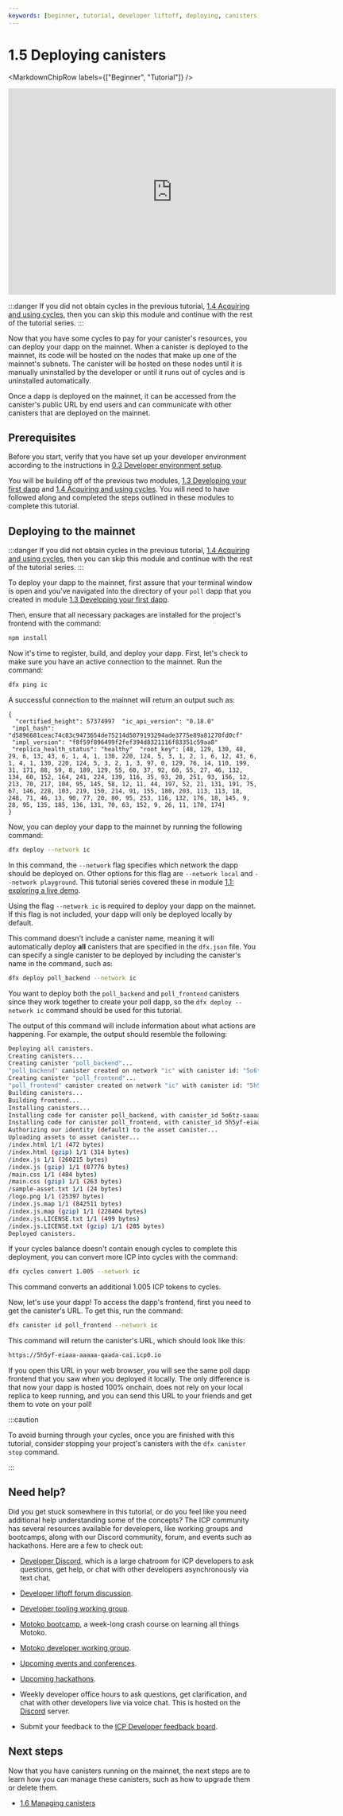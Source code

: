 ```yaml
---
keywords: [beginner, tutorial, developer liftoff, deploying, canisters, deploy]
---
```



# 1.5 Deploying canisters

<MarkdownChipRow labels={["Beginner", "Tutorial"]} />

<div class="text--center">
<p> </p>
</div>
<div class="text--center">
<iframe width="660" height="415" src="https://www.youtube.com/embed/OKbxWiA0QR8?si=hPUzZWR0PJ2XRCru" title="YouTube video player" frameborder="0" allow="accelerometer; autoplay; clipboard-write; encrypted-media; gyroscope; picture-in-picture; web-share" referrerpolicy="strict-origin-when-cross-origin" allowfullscreen></iframe> </div>

:::danger
If you did not obtain cycles in the previous tutorial, [1.4 Acquiring and using cycles](/docs/current/tutorials/developer-liftoff/level-1/1.4-using-cycles), then you can skip this module and continue with the rest of the tutorial series.
:::

Now that you have some <GlossaryTooltip>cycles</GlossaryTooltip> to pay for your <GlossaryTooltip>canister</GlossaryTooltip>'s resources, you can deploy your dapp on the mainnet. When a canister is deployed to the mainnet, its code will be hosted on the nodes that make up one of the mainnet's subnets. The canister will be hosted on these nodes until it is manually uninstalled by the developer or until it runs out of cycles and is uninstalled automatically.

Once a dapp is deployed on the mainnet, it can be accessed from the canister's public URL by end users and can communicate with other canisters that are deployed on the mainnet.

## Prerequisites

Before you start, verify that you have set up your developer environment according to the instructions in [0.3 Developer environment setup](/docs/current/tutorials/developer-liftoff/level-0/dev-env).

You will be building off of the previous two modules, [1.3 Developing your first dapp](/docs/current/tutorials/developer-liftoff/level-1/1.3-first-dapp) and [1.4 Acquiring and using cycles](/docs/current/tutorials/developer-liftoff/level-1/1.4-using-cycles). You will need to have followed along and completed the steps outlined in these modules to complete this tutorial.

## Deploying to the mainnet

:::danger
If you did not obtain cycles in the previous tutorial, [1.4 Acquiring and using cycles](/docs/current/tutorials/developer-liftoff/level-1/1.4-using-cycles), then you can skip this module and continue with the rest of the tutorial series.
:::

To deploy your dapp to the mainnet, first assure that your terminal window is open and you've navigated into the directory of your `poll` dapp that you created in module [1.3 Developing your first dapp](/docs/current/tutorials/developer-liftoff/level-1/1.3-first-dapp).

Then, ensure that all necessary packages are installed for the project's frontend with the command:

```bash
npm install
```

Now it's time to register, build, and deploy your dapp. First, let's check to make sure you have an active connection to the mainnet. Run the command:

```bash
dfx ping ic
```

A successful connection to the mainnet will return an output such as:

```
{
  "certified_height": 57374997  "ic_api_version": "0.18.0"  "impl_hash": "d5896681ceac74c83c9473654de75214d5079193294ade3775e89a81270fd0cf"  "impl_version": "f8f59f896499f2fef394d8321116f83351c59aa8"  "replica_health_status": "healthy"  "root_key": [48, 129, 130, 48, 29, 6, 13, 43, 6, 1, 4, 1, 130, 220, 124, 5, 3, 1, 2, 1, 6, 12, 43, 6, 1, 4, 1, 130, 220, 124, 5, 3, 2, 1, 3, 97, 0, 129, 76, 14, 110, 199, 31, 171, 88, 59, 8, 189, 129, 55, 60, 37, 92, 60, 55, 27, 46, 132, 134, 60, 152, 164, 241, 224, 139, 116, 35, 93, 20, 251, 93, 156, 12, 213, 70, 217, 104, 95, 145, 58, 12, 11, 44, 197, 52, 21, 131, 191, 75, 67, 146, 228, 103, 219, 150, 214, 91, 155, 180, 203, 113, 113, 18, 248, 71, 46, 13, 90, 77, 20, 80, 95, 253, 116, 132, 176, 18, 145, 9, 28, 95, 135, 185, 136, 131, 70, 63, 152, 9, 26, 11, 170, 174]
}
```


Now, you can deploy your dapp to the mainnet by running the following command:

```bash
dfx deploy --network ic
```

In this command, the `--network` flag specifies which network the dapp should be deployed on. Other options for this flag are `--network local` and `--network playground`. This tutorial series covered these in module [1.1: exploring a live demo](/docs/current/tutorials/developer-liftoff/level-1/1.1-live-demo).

Using the flag `--network ic` is required to deploy your dapp on the mainnet. If this flag is not included, your dapp will only be deployed locally by default.

This command doesn't include a canister name, meaning it will automatically deploy **all** canisters that are specified in the `dfx.json` file. You can specify a single canister to be deployed by including the canister's name in the command, such as:

```bash
dfx deploy poll_backend --network ic
```

You want to deploy both the `poll_backend` and `poll_frontend` canisters since they work together to create your poll dapp, so the `dfx deploy --network ic` command should be used for this tutorial.

The output of this command will include information about what actions are happening. For example, the output should resemble the following:

```bash
Deploying all canisters.
Creating canisters...
Creating canister "poll_backend"...
"poll_backend" canister created on network "ic" with canister id: "5o6tz-saaaa-aaaaa-qaacq-cai"
Creating canister "poll_frontend"...
"poll_frontend" canister created on network "ic" with canister id: "5h5yf-eiaaa-aaaaa-qaada-cai"
Building canisters...
Building frontend...
Installing canisters...
Installing code for canister poll_backend, with canister_id 5o6tz-saaaa-aaaaa-qaacq-cai
Installing code for canister poll_frontend, with canister_id 5h5yf-eiaaa-aaaaa-qaada-cai
Authorizing our identity (default) to the asset canister...
Uploading assets to asset canister...
/index.html 1/1 (472 bytes)
/index.html (gzip) 1/1 (314 bytes)
/index.js 1/1 (260215 bytes)
/index.js (gzip) 1/1 (87776 bytes)
/main.css 1/1 (484 bytes)
/main.css (gzip) 1/1 (263 bytes)
/sample-asset.txt 1/1 (24 bytes)
/logo.png 1/1 (25397 bytes)
/index.js.map 1/1 (842511 bytes)
/index.js.map (gzip) 1/1 (228404 bytes)
/index.js.LICENSE.txt 1/1 (499 bytes)
/index.js.LICENSE.txt (gzip) 1/1 (285 bytes)
Deployed canisters.
```

If your cycles balance doesn't contain enough cycles to complete this deployment, you can convert more ICP into cycles with the command:


```bash
dfx cycles convert 1.005 --network ic
```

This command converts an additional 1.005 ICP tokens to cycles.

Now, let's use your dapp! To access the dapp's frontend, first you need to get the canister's URL. To get this, run the command:

```bash
dfx canister id poll_frontend --network ic
```

This command will return the canister's URL, which should look like this:

```bash
https://5h5yf-eiaaa-aaaaa-qaada-cai.icp0.io
```

If you open this URL in your web browser, you will see the same poll dapp frontend that you saw when you deployed it locally. The only difference is that now your dapp is hosted 100% onchain, does not rely on your local <GlossaryTooltip>replica</GlossaryTooltip> to keep running, and you can send this URL to your friends and get them to vote on your poll!


:::caution

To avoid burning through your cycles, once you are finished with this tutorial, consider stopping your project's canisters with the `dfx canister stop` command.

:::

## Need help?

Did you get stuck somewhere in this tutorial, or do you feel like you need additional help understanding some of the concepts? The ICP community has several resources available for developers, like working groups and bootcamps, along with our Discord community, forum, and events such as hackathons. Here are a few to check out:

- [Developer Discord](https://discord.internetcomputer.org), which is a large chatroom for ICP developers to ask questions, get help, or chat with other developers asynchronously via text chat.

- [Developer liftoff forum discussion](https://forum.dfinity.org/t/developer-liftoff-feedback-and-discussion/23893).

- [Developer tooling working group](https://www.google.com/calendar/event?eid=MHY0cjBubmlnYXY1cTkzZzVzcmozb3ZjZm5fMjAyMzEwMDVUMTcwMDAwWiBjX2Nnb2VxOTE3cnBlYXA3dnNlM2lzMWhsMzEwQGc&ctz=Europe/Zurich).

- [Motoko bootcamp](https://github.com/motoko-bootcamp/bootcamp-2022), a week-long crash course on learning all things Motoko.

- [Motoko developer working group](https://www.google.com/calendar/event?eid=ZWVnb2luaHU0ZjduMTNpZHI3MWJkcWVwNWdfMjAyMzEwMTJUMTUwMDAwWiBjX2Nnb2VxOTE3cnBlYXA3dnNlM2lzMWhsMzEwQGc&ctz=Europe/Zurich).

- [Upcoming events and conferences](https://dfinity.org/events-and-news/).

- [Upcoming hackathons](https://dfinity.org/hackathons/).

- Weekly developer office hours to ask questions, get clarification, and chat with other developers live via voice chat. This is hosted on the [Discord](https://discord.internetcomputer.org) server.

- Submit your feedback to the [ICP Developer feedback board](https://dx.internetcomputer.org).

## Next steps

Now that you have canisters running on the mainnet, the next steps are to learn how you can manage these canisters, such as how to upgrade them or delete them.

- [1.6 Managing canisters](/docs/current/tutorials/developer-liftoff/level-1/1.6-managing-canisters)

